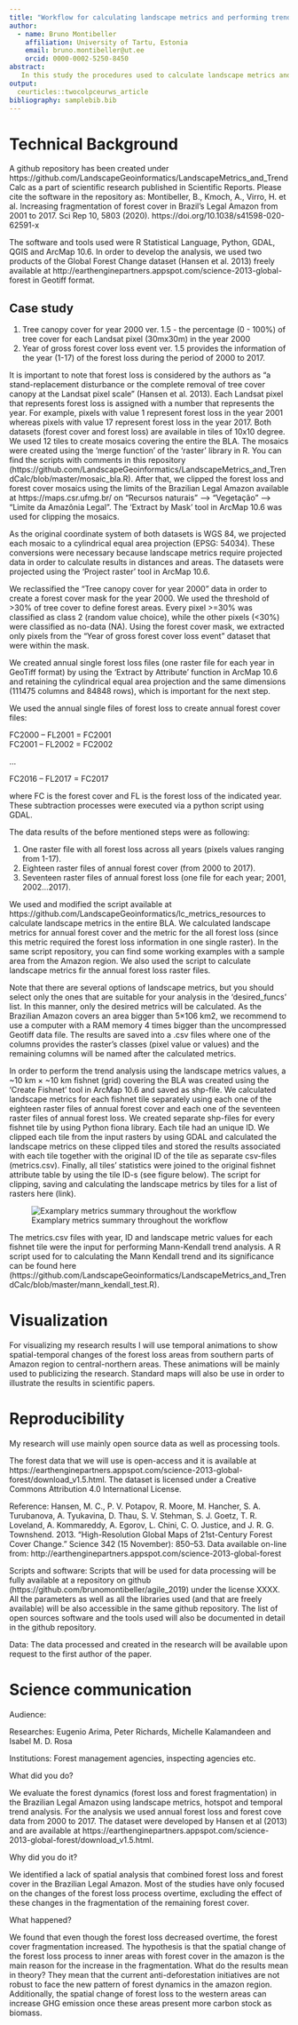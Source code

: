 ```yaml
---
title: "Workflow for calculating landscape metrics and performing trend analysis on large-scale data"
author:
  - name: Bruno Montibeller
    affiliation: University of Tartu, Estonia
    email: bruno.montibeller@ut.ee
    orcid: 0000-0002-5250-8450
abstract:
   In this study the procedures used to calculate landscape metrics and perform trend analysis for large-scale data are described. The main idea was to investigate spatial-temporal changes of the forest loss and forest cover fragmentation process in the Brazilian Legal Amazon (BLA) from 2000-2017. The workflow is applicable on any other region or area.
output:
  ceurticles::twocolpceurws_article
bibliography: samplebib.bib
---
```


# Technical Background

A github repository has been created under https://github.com/LandscapeGeoinformatics/LandscapeMetrics_and_TrendCalc as a part of scientific research published in Scientific Reports.
Please cite the software in the repository as: Montibeller, B., Kmoch, A., Virro, H. et al. Increasing fragmentation of forest cover in Brazil’s Legal Amazon from 2001 to 2017. Sci Rep 10, 5803 (2020). https://doi.org/10.1038/s41598-020-62591-x

The software and tools used were R Statistical Language, Python, GDAL, QGIS and ArcMap 10.6. 
In order to develop the analysis, we used two products of the Global Forest Change dataset (Hansen et al. 2013) freely available at http://earthenginepartners.appspot.com/science-2013-global-forest in Geotiff format. 

## Case study

1) Tree canopy cover for year 2000 ver. 1.5 - the percentage (0 - 100%) of tree cover for each Landsat pixel (30mx30m) in the year 2000 
2) Year of gross forest cover loss event ver. 1.5 provides the information of the year (1-17) of the forest loss during the period of 2000 to 2017.

It is important to note that forest loss is considered by the authors as "a stand-replacement disturbance or the complete removal of tree cover canopy at the Landsat pixel scale" (Hansen et al. 2013). Each Landsat pixel that represents forest loss is assigned with a number that represents the year. For example, pixels with value 1 represent forest loss in the year 2001 whereas pixels with value 17 represent forest loss in the year 2017. 
Both datasets (forest cover and forest loss) are available in tiles of 10x10 degree. We used 12 tiles to create mosaics covering the entire the BLA. The mosaics were created using the ‘merge function’ of the ‘raster’ library in R. You can find the scripts with comments in this repository (https://github.com/LandscapeGeoinformatics/LandscapeMetrics_and_TrendCalc/blob/master/mosaic_bla.R). After that, we clipped the forest loss and forest cover mosaics using the limits of the Brazilian Legal Amazon available at https://maps.csr.ufmg.br/ on “Recursos naturais” –> “Vegetação” –> “Limite da Amazônia Legal”. The ‘Extract by Mask’ tool in ArcMap 10.6 was used for clipping the mosaics. 

As the original coordinate system of both datasets is WGS 84, we projected each mosaic to a cylindrical equal area projection (EPSG: 54034). These conversions were necessary because landscape metrics require projected data in order to calculate results in distances and areas. The datasets were projected using the ‘Project raster’ tool in ArcMap 10.6. 

We reclassified the “Tree canopy cover for year 2000” data in order to create a forest cover mask for the year 2000. We used the threshold of >30% of tree cover to define forest areas. Every pixel >=30% was classified as class 2 (random value choice), while the other pixels (<30%) were classified as no-data (NA). Using the forest cover mask, we extracted only pixels from the “Year of gross forest cover loss event” dataset that were within the mask. 

We created annual single forest loss files (one raster file for each year in GeoTiff format) by using the ‘Extract by Attribute’ function in ArcMap 10.6 and retaining the cylindrical equal area projection and the same dimensions (111475 columns and 84848 rows), which is important for the next step. 

We used the annual single files of forest loss to create annual forest cover files:

FC2000 – FL2001 = FC2001	
FC2001 – FL2002 = FC2002

...

FC2016 – FL2017 = FC2017

where FC is the forest cover and FL is the forest loss of the indicated year. These subtraction processes were executed via a python script using GDAL. 

The data results of the before mentioned steps were as following:

1) One raster file with all forest loss across all years (pixels values ranging from 1-17).
2) Eighteen raster files of annual forest cover (from 2000 to 2017).
3) Seventeen raster files of annual forest loss (one file for each year; 2001, 2002…2017). 

We used and modified the script available at https://github.com/LandscapeGeoinformatics/lc_metrics_resources to calculate landscape metrics in the entire BLA. We calculated landscape metrics for annual forest cover and the metric for the all forest loss (since this metric required the forest loss information in one single raster). In the same script repository, you can find some working examples with a sample area from the Amazon region. We also used the script to calculate landscape metrics fir the annual forest loss raster files. 

Note that there are several options of landscape metrics, but you should select only the ones that are suitable for your analysis in the ‘desired_funcs’ list. In this manner, only the desired metrics will be calculated. As the Brazilian Amazon covers an area bigger than 5×106 km2, we recommend to use a computer with a RAM memory 4 times bigger than the uncompressed Geotiff data file. The results are saved into a .csv files where one of the columns provides the raster’s classes (pixel value or values) and the remaining columns will be named after the calculated metrics. 

In order to perform the trend analysis using the landscape metrics values, a ~10 km × ~10 km fishnet (grid) covering the BLA was created using the ‘Create Fishnet’ tool in ArcMap 10.6 and saved as shp-file. We calculated landscape metrics for each fishnet tile separately using each one of the eighteen raster files of annual forest cover and each one of the seventeen raster files of annual forest loss. We created separate shp-files for every fishnet tile by using Python fiona library. Each tile had an unique ID. We clipped each tile from the input rasters by using GDAL and calculated the landscape metrics on these clipped tiles and stored the results associated with each tile together with the original ID of the tile as separate csv-files (metrics.csv). Finally, all tiles’ statistics were joined to the original fishnet attribute table by using the tile ID-s (see figure below). The script for clipping, saving and calculating the landscape metrics by tiles for a list of rasters here (link). 

 ![Examplary metrics summary throughout the workflow](image.png)

The metrics.csv files with year, ID and landscape metric values for each fishnet tile were the input for performing Mann-Kendall trend analysis. A R script used for to calculating the Mann Kendall trend and its significance can be found here (https://github.com/LandscapeGeoinformatics/LandscapeMetrics_and_TrendCalc/blob/master/mann_kendall_test.R). 

# Visualization

For visualizing my research results I will use temporal animations to show spatial-temporal changes of the forest loss areas from southern parts of Amazon region to central-northern areas. These animations will be mainly used to publicizing the research.
Standard maps will also be use in order to illustrate the results in scientific papers.

# Reproducibility

My research will use mainly open source data as well as processing tools. 

The forest data that we will use is open-access and it is available at https://earthenginepartners.appspot.com/science-2013-global-forest/download_v1.5.html. The dataset is licensed under a Creative Commons Attribution 4.0 International License. 

Reference: Hansen, M. C., P. V. Potapov, R. Moore, M. Hancher, S. A. Turubanova, A. Tyukavina, D. Thau, S. V. Stehman, S. J. Goetz, T. R. Loveland, A. Kommareddy, A. Egorov, L. Chini, C. O. Justice, and J. R. G. Townshend. 2013. “High-Resolution Global Maps of 21st-Century Forest Cover Change.” Science 342 (15 November): 850–53. Data available on-line from: http://earthenginepartners.appspot.com/science-2013-global-forest 

Scripts and software: Scripts that will be used for data processing will be fully available at a repository on github (https://github.com/brunomontibeller/agile_2019) under the license XXXX. All the parameters as well as all the libraries used (and that are freely available) will be also accessible in the same github repository. The list of open sources software and the tools used will also be documented in detail in the github repository. 

Data: The data processed and created in the research will be available upon request to the first author of the paper. 

# Science communication

Audience:

Researches: Eugenio Arima, Peter Richards, Michelle Kalamandeen and Isabel M. D. Rosa

Institutions: Forest management agencies, inspecting agencies etc. 

What did you do?

We evaluate the forest dynamics (forest loss and forest fragmentation) in the Brazilian Legal Amazon using landscape metrics, hotspot and temporal trend analysis. For the analysis we used annual forest loss and forest cove data from 2000 to 2017. The dataset were developed by Hansen et al (2013) and are available at https://earthenginepartners.appspot.com/science-2013-global-forest/download_v1.5.html. 

Why did you do it?

We identified a lack of spatial analysis that combined forest loss and forest cover in the Brazilian Legal Amazon. Most of the studies have only focused on the changes of the forest loss process overtime, excluding the effect of these changes in the fragmentation of the remaining forest cover. 

What happened?

We found that even though the forest loss decreased overtime, the forest cover fragmentation increased. The hypothesis is that the spatial change of the forest loss process to inner areas with forest cover in the amazon is the main reason for the increase in the fragmentation.
What do the results mean in theory? 
They mean that the current anti-deforestation initiatives are not robust to face the new pattern of forest dynamics in the amazon region. Additionally, the spatial change of forest loss to the western areas can increase GHG emission once these areas present more carbon stock as biomass. 
